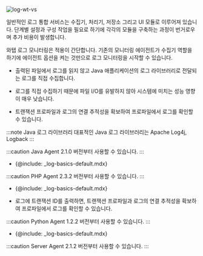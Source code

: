 
![log-wt-vs](/img/log-wt-vs.svg)

<!-- 상단 비교화면 디자인팀 요청~구조도 검토 필요 -->
일반적인 로그 통합 서비스는 수집기, 처리기, 저장소 그리고 UI 모듈로 이루어져 있습니다. 단계별 설정과 구성 작업을 필요로 하기에 각각의 모듈을 구축하는 과정이 번거로우며 추가 비용이 발생합니다.

와탭 로그 모니터링은 적용이 간단합니다. 기존의 모니터링 에이전트가 수집기 역할을 하기에 에이전트 옵션을 켜는 것만으로 로그 모니터링을 시작할 수 있습니다.

<Tabs>
<TabItem value="java" label="Java" default>

* 출력된 파일에서 로그를 읽지 않고 Java 애플리케이션의 로그 라이브러리로 전달되는 로그를 직접 수집합니다.  

* 로그를 직접 수집하기 때문에 파일 I/O를 유발하지 않아 시스템에 미치는 성능 영향이 매우 낮습니다.

* 트랜잭션 프로파일과 로그의 연결 추적성을 확보하여 프로파일에서 로그를 확인할 수 있습니다.

:::note Java 로그 라이브러리
대표적인 Java 로그 라이브러리는 Apache Log4j, Logback
:::

:::caution
Java Agent 2.1.0 버전부터 사용할 수 있습니다.
:::
</TabItem>
<TabItem value="php" label="PHP" default>

* {@include: _log-basics-default.mdx}  

:::caution
PHP Agent 2.3.2 버전부터 사용할 수 있습니다.
:::
</TabItem>
<TabItem value="python" label="Python" default>

* {@include: _log-basics-default.mdx}  

* 로그에 트랜잭션 ID를 출력하면, 트랜잭션 프로파일과 로그의 연결 추적성을 확보하여 프로파일에서 로그를 확인할 수 있습니다.  

:::caution
Python Agent 1.2.2 버전부터 사용할 수 있습니다.
:::
</TabItem>
<TabItem value="server" label="Server" default>

* {@include: _log-basics-default.mdx}   

:::caution
Server Agent 2.1.2 버전부터 사용할 수 있습니다.
:::
</TabItem>
</Tabs>